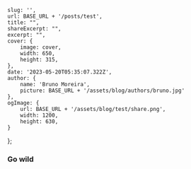 
    slug: '',
    url: BASE_URL + '/posts/test',
    title: "",
    shareExcerpt: "",
    excerpt: "",
    cover: {
        image: cover,
        width: 650,
        height: 315,
    },
    date: '2023-05-20T05:35:07.322Z',
    author: {
        name: 'Bruno Moreira',
        picture: BASE_URL + '/assets/blog/authors/bruno.jpg'
    },
    ogImage: {
        url: BASE_URL + '/assets/blog/test/share.png',
        width: 1200,
        height: 630,
    }
};

### Go wild